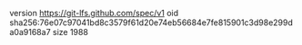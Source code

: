 version https://git-lfs.github.com/spec/v1
oid sha256:76e07c97041bd8c3579f61d20e74eb56684e7fe815901c3d98e299da0a9168a7
size 1988
